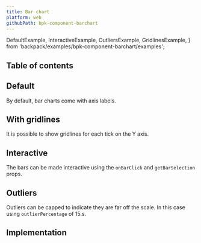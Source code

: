 ```yaml
---
title: Bar chart
platform: web
githubPath: bpk-component-barchart
---
```



  DefaultExample,
  InteractiveExample,
  OutliersExample,
  GridlinesExample,
} from 'backpack/examples/bpk-component-barchart/examples';

## Table of contents

## Default

By default, bar charts come with axis labels.

<PresentationBlock>
  <DefaultExample />
</PresentationBlock>

## With gridlines

It is possible to show gridlines for each tick on the Y axis.

<PresentationBlock>
  <GridlinesExample />
</PresentationBlock>

## Interactive

The bars can be made interactive using the `onBarClick` and `getBarSelection` props.

<PresentationBlock>
  <InteractiveExample />
</PresentationBlock>

## Outliers

Outliers can be capped to indicate they are far off the scale. In this case using `outlierPercentage` of 15.s.

<PresentationBlock>
  <OutliersExample />
</PresentationBlock>

## Implementation

<Readme />
